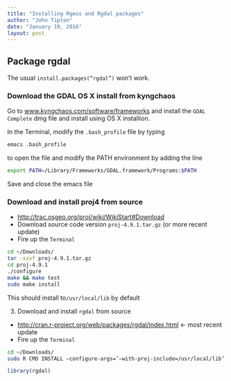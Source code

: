 ```yaml
---
title: "Installing Rgeos and Rgdal packages"
author: "John Tipton"
date: "January 19, 2016"
layout: post
---
```




## Package rgdal

The usual `install.packages(“rgdal”)` won’t work.

### Download the GDAL OS X install from kyngchaos
Go to [www.kyngchaos.com/software/frameworks](http://www.kyngchaos.com/software/frameworks) and install the `GDAL Complete` dmg file and install using OS X installion.

In the Terminal, modify the `.bash_profile` file by typing

```bash
emacs .bash_profile
```

to open the file and modify the PATH environment by adding the line

```bash
export PATH=/Library/Frameworks/GDAL.framework/Programs:$PATH
```

Save and close the emacs file

### Download and install proj4 from source
- [http://trac.osgeo.org/proj/wiki/WikiStart#Download](http://trac.osgeo.org/proj/wiki/WikiStart#Download)
- Download source code version `proj-4.9.1.tar.gz` (or more recent update)
- Fire up the `Terminal`

```bash
cd ~/Downloads/
tar -xzvf proj-4.9.1.tar.gz
cd proj-4.9.1
./configure
make && make test
sudo make install
```

This should install to`/usr/local/lib` by default

3. Download and install `rgdal` from source
- [http://cran.r-project.org/web/packages/rgdal/index.html](http://cran.r-project.org/web/packages/rgdal/index.html) <- most recent update
- Fire up the `Terminal`

```bash
cd ~/Downloads/
sudo R CMD INSTALL –configure-args=’–with-proj-include=/usr/local/lib’ rgdal_0.8-16.tar.gz
```

```r
library(rgdal)
```


